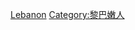 {{Commons cat|People of Lebanon by occupation}}

[[Category:各職業諸國人物|Lebanon]]
[[Category:黎巴嫩人|Category:黎巴嫩人]]